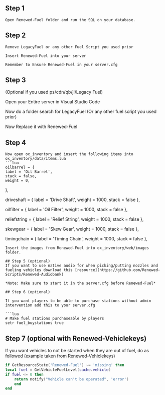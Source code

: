 ## Step 1

    Open Renewed-Fuel folder and run the SQL on your database.

## Step 2

    Remove LegacyFuel or any other Fuel Script you used prior

    Insert Renewed-Fuel into your server

    Remember to Ensure Renewed-Fuel in your server.cfg

## Step 3 
(Optional if you used ps/cdn/qb/jl/Legacy Fuel)

Open your Entire server in Visual Studio Code

Now do a folder search for LegacyFuel (Or any other fuel script you used prior)

Now Replace it with Renewed-Fuel

## Step 4

    Now open ox_inventory and insert the following items into ox_inventory/data/items.lua
    ```lua
    oilbarrel = {
	label = 'Oil Barrel',
	stack = false,
	weight = 0,
},

driveshaft = {
	label = 'Drive Shaft',
	weight = 1000,
	stack = false
},

oilfilter = {
	label = 'Oil Filter',
	weight = 1000,
	stack = false
},

reliefstring = {
	label = 'Relief String',
	weight = 1000,
	stack = false
},

skewgear = {
	label = 'Skew Gear',
	weight = 1000,
	stack = false
},

timingchain = {
	label = 'Timing Chain',
	weight = 1000,
	stack = false
},
```
Insert the images from Renewed-Fuel into ox_inventory/web/images folder.

## Step 5 (optional)
If you want to use native audio for when picking/putting nozzles and fueling vehicles download this [resource](https://github.com/Renewed-Scripts/Renewed-Audiobank)

*Note: Make sure to start it in the server.cfg before Renewed-Fuel*

## Step 6 (optional)

If you want players to be able to purchase stations without admin intervention add this to your server.cfg

```lua
# Make fuel stations purchaseable by players
setr fuel_buystations true

```
## Step 7 (optional with Renewed-Vehiclekeys)

If you want vehicles to not be started when they are out of fuel, do as followed (example taken from Renewed-Vehiclekeys)
```lua
if GetResourceState('Renewed-Fuel') ~= 'missing' then
local fuel = GetVehicleFuelLevel(cache.vehicle)
if fuel <= 0 then
    return notify("Vehicle can't be operated", 'error')
    end
end
```